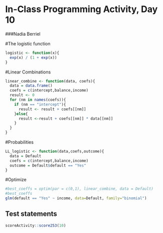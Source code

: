 # In-Class Programming Activity, Day 10

###Nadia Berriel

#The logistic function
```r
logistic <- function(x){
  exp(x) / (1 + exp(x))
}
```

#Linear Combinations
```r
linear_combine <- function(data, coefs){
  data = data.frame()
  coefs = c(intercept,balance,income)
  result <- 0
  for (nm in names(coefs)){
    if (nm == "intercept"){
      result <- result + coefs[[nm]]
    }else{
      result <-result + coefs[[nm]] * data[[nm]]
    }
  }
}
```

#Probabilities
```r
LL_logistic <- function(data,coefs,outcome){
  data = Default
  coefs = c(intercept,balance,income)
  outcome = Default$default == "Yes"
}
```

#Optimize
```r
#best_coeffs = optim(par = c(0,1), linear_combine, data = Default)
#best_coeffs
glm(default == "Yes" ~ income, data=Default, family="binomial")

```






## Test statements

```r
scoreActivity::score253(10)
```